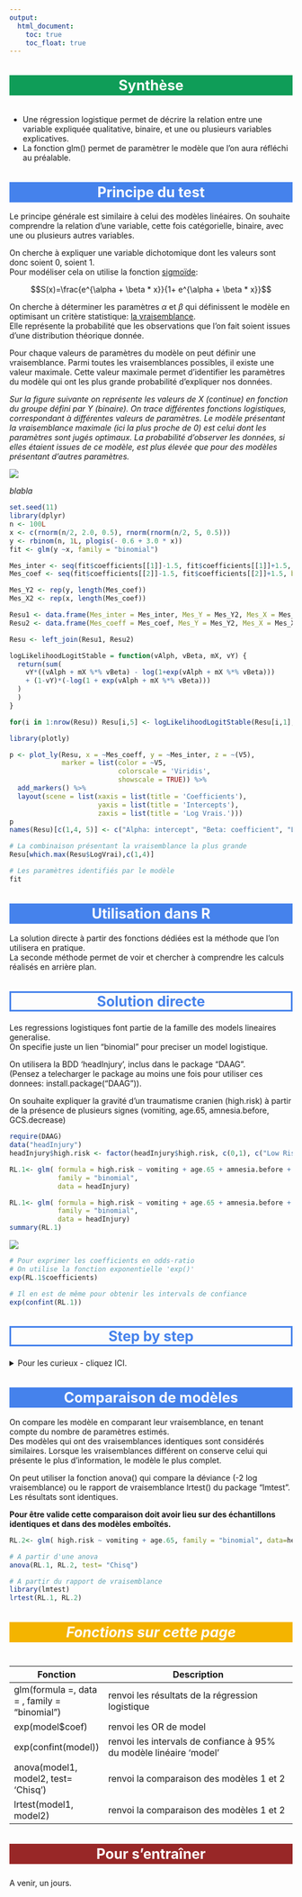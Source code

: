 ---
output:
  html_document:
    toc: true
    toc_float: true
---
<style>
  h1{
    font-size: 25px !important;
    color: #FFFFFF !important;
    border-style: solid;
    border-color: #4582EC;
    background-color: #4582EC;
    text-align: center;
  }
</style>

<style>
  h2{
    font-size: 25px !important;
    color: #4582EC !important;
    border-style: solid;
    border-color: #4582EC;
    text-align: center;
  }
</style>

<style>
  h3{
    font-size: 25px !important;
    color: #FFFFFF !important;
    border-style: solid;
    border-color: #982727;
    background-color: #982727;
    text-align: center;
  }
</style>
<style>
  h4{
    font-size: 25px !important;
    color: #FFFFFF !important;
    border-style: solid;
    border-color: #0F9D58;
    background-color: #0F9D58;
    text-align: center;
  }
</style>

<style>
  h5{
    font-size: 25px !important;
    color: #FFFFFF !important;
    border-style: solid;
    border-color: #F4B400;
    background-color: #F4B400;
    text-align: center;
  }
</style>

<h4>Synthèse</h4>
- Une régression logistique permet de décrire la relation entre une variable expliquée qualitative, binaire, et une ou plusieurs variables explicatives.       
- La fonction glm() permet de paramètrer le modèle que l'on aura réfléchi au préalable.   

<h1>Principe du test</h1>

Le principe générale est similaire à celui des modèles linéaires. 
On souhaite comprendre la relation d'une variable, cette fois catégorielle, binaire, avec une ou plusieurs autres variables.  

On cherche à expliquer une variable dichotomique dont les valeurs sont donc soient 0, soient 1.  
Pour modéliser cela on utilise la fonction [sigmoïde](https://en.wikipedia.org/wiki/Sigmoid_function):  

 $$S(x)=\frac{e^{\alpha + \beta * x}}{1+ e^{\alpha + \beta * x}}$$

On cherche à déterminer les paramètres $\alpha$ et $\beta$ qui définissent le modèle en optimisant un critère statistique: [la vraisemblance](https://mistis.inrialpes.fr/software/SMEL/cours/ep/node11.html).  
Elle représente la probabilité que les observations que l'on fait soient issues d'une distribution théorique donnée.  

Pour chaque valeurs de paramètres du modèle on peut définir une vraisemblance. Parmi toutes les vraisemblances possibles, il existe une valeur maximale. Cette valeur maximale permet d'identifier les paramètres du modèle qui ont les plus grande probabilité d'expliquer nos données.  

*Sur la figure suivante on représente les valeurs de X (continue) en fonction du groupe défini par Y (binaire). On trace différentes fonctions logistiques, correspondant à différentes valeurs de paramètres. Le modèle présentant la vraisemblance maximale (ici la plus proche de 0) est celui dont les paramètres sont jugés optimaux. La probabilité d'observer les données, si elles étaient issues de ce modèle, est plus élevée que pour des modèles présentant d'autres paramètres.*  

![](Gif_rl.gif)


*blabla *

```{r, echo=FALSE, warning=FALSE, message=FALSE}
set.seed(11)
library(dplyr)
n <- 100L
x <- c(rnorm(n/2, 2.0, 0.5), rnorm(rnorm(n/2, 5, 0.5)))
y <- rbinom(n, 1L, plogis(- 0.6 + 3.0 * x))
fit <- glm(y ~x, family = "binomial")

Mes_inter <- seq(fit$coefficients[[1]]-1.5, fit$coefficients[[1]]+1.5, by = 0.3)
Mes_coef <- seq(fit$coefficients[[2]]-1.5, fit$coefficients[[2]]+1.5, by = 0.3)

Mes_Y2 <- rep(y, length(Mes_coef))
Mes_X2 <- rep(x, length(Mes_coef))

Resu1 <- data.frame(Mes_inter = Mes_inter, Mes_Y = Mes_Y2, Mes_X = Mes_X2)
Resu2 <- data.frame(Mes_coeff = Mes_coef, Mes_Y = Mes_Y2, Mes_X = Mes_X2)

Resu <- left_join(Resu1, Resu2)

logLikelihoodLogitStable = function(vAlph, vBeta, mX, vY) {
  return(sum(
    vY*((vAlph + mX %*% vBeta) - log(1+exp(vAlph + mX %*% vBeta)))
    + (1-vY)*(-log(1 + exp(vAlph + mX %*% vBeta)))
  ) 
  ) 
}

for(i in 1:nrow(Resu)) Resu[i,5] <- logLikelihoodLogitStable(Resu[i,1],Resu[i,4],as.matrix(x), as.matrix(y))

library(plotly)

p <- plot_ly(Resu, x = ~Mes_coeff, y = ~Mes_inter, z = ~(V5),
             marker = list(color = ~V5, 
                           colorscale = 'Viridis', 
                           showscale = TRUE)) %>%
  add_markers() %>%
  layout(scene = list(xaxis = list(title = 'Coefficients'),
                      yaxis = list(title = 'Intercepts'),
                      zaxis = list(title = 'Log Vrais.')))
p
names(Resu)[c(1,4, 5)] <- c("Alpha: intercept", "Beta: coefficient", "LogVrai")

```

```{r}
# La combinaison présentant la vraisemblance la plus grande
Resu[which.max(Resu$LogVrai),c(1,4)]

# Les paramètres identifiés par le modèle
fit
```

<h1>Utilisation dans R</h1>

La solution directe à partir des fonctions dédiées est la méthode que l'on utilisera en pratique.   
La seconde méthode permet de voir et chercher à comprendre les calculs réalisés en arrière plan.  

<h2>Solution directe</h2> 

Les regressions logistiques font partie de la famille des models lineaires generalise.    
On specifie juste un lien "binomial" pour preciser un model logistique.

On utilisera la BDD 'headInjury', inclus dans le package "DAAG".   
(Pensez a telecharger le package au moins une fois pour utiliser ces donnees: install.package("DAAG")). 

On souhaite expliquer la gravité d'un traumatisme cranien (high.risk) à partir de la présence de plusieurs signes (vomiting, age.65, amnesia.before, GCS.decrease)

```{r, message=FALSE, warning=FALSE}
require(DAAG)
data("headInjury")
headInjury$high.risk <- factor(headInjury$high.risk, c(0,1), c("Low Risk", "High Risk"))
```

```{r, echo = FALSE}
RL.1<- glm( formula = high.risk ~ vomiting + age.65 + amnesia.before + GCS.decrease, 
            family = "binomial", 
            data = headInjury)
```

```{r, eval= FALSE}
RL.1<- glm( formula = high.risk ~ vomiting + age.65 + amnesia.before + GCS.decrease, 
            family = "binomial", 
            data = headInjury)
summary(RL.1)
```

![](rlog_sortie.png)

```{r}
# Pour exprimer les coefficients en odds-ratio
# On utilise la fonction exponentielle 'exp()'
exp(RL.1$coefficients)

# Il en est de même pour obtenir les intervals de confiance
exp(confint(RL.1))
```


<h2>Step by step</h2>

<details>
<summary>Pour les curieux - cliquez ICI.</summary>

```{r}
set.seed(11)

# Mes variables
Y <- as.matrix(c(rep(1, 300), rep(0, 300)))
X <- as.matrix(ifelse(Y == 1, 
                  rnorm(300, 3, 1),
                  rnorm(300,0,1)))



# On ajoute un indice pour évaluer l'intercept du modèle
X <- cbind(rep(1, nrow(X)), X)

# On définit la fonction sigmoide
sigmoid <- function(z)
{
  g <- 1/(1+exp(-z))
  return(g)
}

# On définit la vraisemblance
Vrais. <- function(theta)
{
  m <- nrow(X)
  g <- sigmoid(X%*%theta)
  J <- (1/m)*sum((-Y*log(g)) - ((1-Y)*log(1-g)))
  return(J)
}

# On définit des valeurs initiale des paramètres
# ici 0 pour l'intercept et 0 pour le coefficient
Parametres_initiaux <- rep(0,ncol(X))

# On cherche la valeur qui maximise la vraisemblance
theta_optim <- optim(par= Parametres_initiaux, fn= Vrais.)

# Les paramètres obtenus
theta_optim$par

# Ceux obtenus par la fonction de base
glm(Y ~ X[,-1], family = 'binomial')
```
</details>


<h1>Comparaison de modèles</h1> 

On compare les modèle en comparant leur vraisemblance, en tenant compte du nombre de paramètres estimés.  
Des modèles qui ont des vraisemblances identiques sont considérés similaires. 
Lorsque les vraisemblances différent on conserve celui qui présente le plus d'information, le modèle le plus complet.

On peut utiliser la fonction anova() qui compare la déviance (-2 log vraisemblance) ou le rapport de vraisemblance lrtest() du package "lmtest". Les résultats sont identiques.    

**Pour être valide cette comparaison doit avoir lieu sur des échantillons identiques et dans des modèles emboîtés.**

```{r, warning=FALSE}
RL.2<- glm( high.risk ~ vomiting + age.65, family = "binomial", data=headInjury)

# A partir d'une anova
anova(RL.1, RL.2, test= "Chisq")

# A partir du rapport de vraisemblance
library(lmtest)
lrtest(RL.1, RL.2)
```


<h5>Fonctions sur cette page</h5>

| Fonction             | Description     |
|----------------------|---------------------------------------------------|
| glm(formula =, data = , family = "binomial") | renvoi les résultats de la régression logistique |
|exp(model$coef) | renvoi les OR de model |
|exp(confint(model)) | renvoi les intervals de confiance à 95% du modèle linéaire 'model' |
|anova(model1, model2, test= 'Chisq') | renvoi la comparaison des modèles 1 et 2 |
|lrtest(model1, model2) | renvoi la comparaison des modèles 1 et 2 |

<h3>Pour s'entraîner</h3>

A venir, un jours.